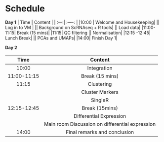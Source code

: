 # Schedule {#schedule}
**Day 1**
| Time      | Content               |
| :---:|  :----: | 
|10:00	|	Welcome and Housekeeping|
|| Log in to VM |
||	Background on ScRNAseq + R tools|
||	Load data|
|11:00-11:15|		Break (15 mins)| 
|11:15|	QC filtering
||	Normalisation|
|12:15 -12:45|	Lunch Break|
||	PCAs and UMAPs|
|14:00| Finish Day 1|

**Day 2**

| Time      | Content               |
| :---:|  :----: | 
|10:00| Integration |
|11:00-11:15|		Break (15 mins)| 
|11:15	|Clustering|
||	Cluster Markers|
|	|SingleR|
|12:15-12:45|		Break (15mins)|
||Differential Expression|
||	Main room Discussion on differential expression|
|14:00|Final remarks and conclusion|





